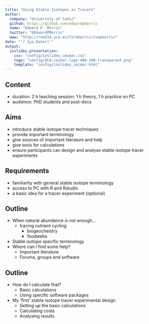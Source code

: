 ```yaml
---
title: "Using Stable Isotopes as Tracers"
author:
  company: "University of Cadiz"
  github: https://github.com/edwardpmorris
  name: "Edward P. Morris"
  twitter: "@EdwardPMorris"
  www: "http://rnm214.uca.es/CV/emorris/cvepmorris"
date: "`r Sys.Date()`"
output:
  ioslides_presentation:
    css: "config/ioslides_ceimar.css"
    logo: "config/UCA-ceimar-logo-480-198-transparent.png"
    template: "config/ioslides_ceimar.html"
---
```


## Content

+ duration: 2 h teaching session; 1 h theory, 1 h practice on PC
+ audience: PhD students and post-docs

## Aims

+ introduce stable isotope tracer techniques
+ provide important terminology
+ give sources of important literature and help
+ give tools for calculations
+ ensure participants can design and analyse stable isotope tracer experiments

## Requirements

+ familiarity with general stable isotope terminology
+ access to PC with R and Rstudio
+ a basic idea for a tracer experiment (optional)

## Outline
    
+ When natural abundance is not enough...
    + tracing nutrient cycling
        + biogeocheistry
        + foodwebs
+ Stable isotope specific terminology
+ Where can I find some help?
    + Important literature
    + Forums, groups and software

## Outline

+ How do I calculate that?
    + Basic calculations
    + Using specific software packages
+ My 'first' stable isotope tracer experimental design
    + Setting up the basic calculations
    + Calculating costs
    + Analysing results
